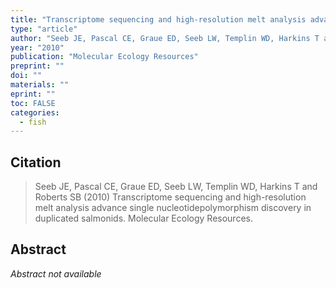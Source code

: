 ```yaml
---
title: "Transcriptome sequencing and high-resolution melt analysis advance single nucleotidepolymorphism discovery in duplicated salmonids"
type: "article"
author: "Seeb JE, Pascal CE, Graue ED, Seeb LW, Templin WD, Harkins T and Roberts SB"
year: "2010"
publication: "Molecular Ecology Resources"
preprint: ""
doi: ""
materials: ""
eprint: ""
toc: FALSE
categories:
  - fish
---
```


## Citation

> Seeb JE, Pascal CE, Graue ED, Seeb LW, Templin WD, Harkins T and Roberts SB (2010) Transcriptome sequencing and high-resolution melt analysis advance single nucleotidepolymorphism discovery in duplicated salmonids. Molecular Ecology Resources. 

## Abstract

*Abstract not available*
